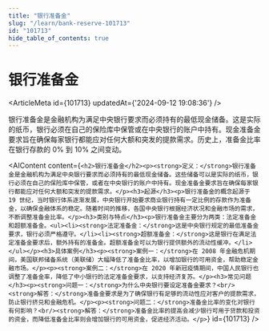 ```yaml
---
title: "银行准备金"
slug: "/learn/bank-reserve-101713"
id: "101713"
hide_table_of_contents: true
---
```



# 银行准备金

<ArticleMeta id={101713} updatedAt={'2024-09-12 19:08:36'} />
<div className='border-solid border-b border-t-0 my-4 border-[var(--ifm-color-gray-300)]' />

银行准备金是金融机构为满足中央银行要求而必须持有的最低现金储备。这是实际的纸币，银行必须在自己的保险库中保管或在中央银行的账户中持有。现金准备金要求旨在确保每家银行都能应对任何大额和突发的提款需求。历史上，准备金比率在银行存款的 0% 到 10% 之间变动。

<AIContent content={`<h2>银行准备金</h2><p><strong>定义：</strong>银行准备金是金融机构为满足中央银行要求而必须持有的最低现金储备。这些储备可以是实际的纸币，银行必须在自己的保险库中保管，或者在中央银行的账户中持有。现金准备金要求旨在确保每家银行都能应对任何大额和突发的提款需求。</p><h3>起源</h3><p>银行准备金的概念起源于 19 世纪，当时银行体系逐渐发展，中央银行开始要求商业银行持有一定比例的存款作为准备金，以确保金融体系的稳定。随着时间的推移，各国中央银行根据经济状况和金融市场的需求，不断调整准备金比率。</p><h3>类别与特点</h3><p>银行准备金主要分为两类：法定准备金和超额准备金。<ul><li><strong>法定准备金：</strong>这是中央银行规定的最低准备金要求，银行必须严格遵守。</li><li><strong>超额准备金：</strong>这是银行在满足法定准备金要求后，额外持有的准备金。超额准备金可以为银行提供额外的流动性缓冲。</li></ul></p><h3>具体案例</h3><p><strong>案例一：</strong>在 2008 年金融危机期间，美国联邦储备系统（美联储）大幅降低了准备金比率，以增加银行的可用资金，帮助稳定金融市场。</p><p><strong>案例二：</strong>在 2020 年新冠疫情期间，中国人民银行也调整了准备金率，降低了中小银行的法定准备金要求，以支持经济复苏。</p><h3>常见问题</h3><p><strong>问题一：</strong>为什么中央银行要设定准备金要求？<br/><strong>解答：</strong>准备金要求是为了确保银行有足够的流动性应对客户的提款需求，防止银行挤兑和金融危机。</p><p><strong>问题二：</strong>准备金比率的变化对银行有何影响？<br/><strong>解答：</strong>准备金比率的提高会减少银行可用于贷款和投资的资金，而降低准备金比率则会增加银行的可用资金，促进经济活动。</p>`} id={101713} />
